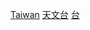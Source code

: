 {{cat main|台灣天文台列表}}
{{Commonscat|Observatories in Taiwan}}

[[Category:各国天文台|Taiwan]]
[[Category:台灣建築物|天文台]]
[[Category:臺灣天文機構|台]]